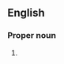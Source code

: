 ==English==

===Proper noun===
{{en-proper noun}}

# {{rfquote-sense}} {{archaic spelling of|[[Judea#English|Judea]]}}
